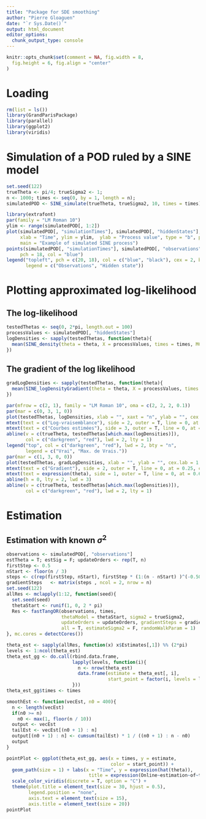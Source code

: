 ```yaml
---
title: "Package for SDE smoothing"
author: "Pierre Gloaguen"
date: "`r Sys.Date()`"
output: html_document
editor_options: 
  chunk_output_type: console
---
```


```r
knitr::opts_chunk$set(comment = NA, fig.width = 8, 
  fig.height = 6, fig.align = "center"
)
```

# Loading

```r
rm(list = ls())
library(GrandParisPackage)
library(parallel)
library(ggplot2)
library(viridis)
```

# Simulation of a POD ruled by a SINE model

```r
set.seed(122)
trueTheta <- pi/4; trueSigma2 <- 1;
n <- 1000; times <- seq(0, by = 1, length = n);
simulatedPOD <- SINE_simulate(trueTheta, trueSigma2, 10, times = times)
```

```r
library(extrafont)
par(family = "LM Roman 10")
ylim <- range(simulatedPOD[, 1:2])
plot(simulatedPOD[, "simulationTimes"], simulatedPOD[, "hiddenStates"], 
     xlab = "Time", ylim = ylim,  ylab = "Process value", type = "b", pch = 20,
     main = "Example of simulated SINE process")
points(simulatedPOD[, "simulationTimes"], simulatedPOD[, "observations"], 
     pch = 18, col = "blue")
legend("topleft", pch = c(20, 18), col = c("blue", "black"), cex = 2, bty = "n",
       legend = c("Observations", "Hidden state"))
```

# Plotting approximated log-likelihood

## The log-likelihood

```r
testedThetas <- seq(0, 2*pi, length.out = 100)
processValues <- simulatedPOD[, "hiddenStates"]
logDensities <- sapply(testedThetas, function(theta){
  mean(SINE_density(theta = theta, X = processValues, times = times, MC.size = 60, log = T))
})
```

## The gradient of the log likelihood

```r
gradLogDensities <- sapply(testedThetas, function(theta){
  mean(SINE_logDensityGradient(theta = theta, X = processValues, times = times, MC.size = 30))
})
```

```r
par(mfrow = c(2, 1), family = "LM Roman 10", oma = c(2, 2, 2, 0.1))
par(mar = c(0, 3, 1, 0))
plot(testedThetas, logDensities, xlab = "", xaxt = "n", ylab = "", cex.lab = 1.5)
mtext(text = c("Log-vraisemblance"), side = 2, outer = T, line = 0, at = 0.75, cex = 1.5)
mtext(text = c("Courbes estimées"), side = 3, outer = T, line = 0, at = 0.5, cex = 2)
abline(v = c(trueTheta, testedThetas[which.max(logDensities)]), 
       col = c("darkgreen", "red"), lwd = 2, lty = 1)
legend("top", col = c("darkgreen", "red"), lwd = 2, bty = "n", 
       legend = c("Vrai", "Max. de Vrais."))
par(mar = c(1, 3, 0, 0))
plot(testedThetas, gradLogDensities, xlab = "", ylab = "", cex.lab = 1.5)
mtext(text = c("Gradient"), side = 2, outer = T, line = 0, at = 0.25, cex = 1.5)
mtext(text = expression(theta), side = 1, outer = T, line = 0, at = 0.6, cex = 2)
abline(h = 0, lty = 2, lwd = 3)
abline(v = c(trueTheta, testedThetas[which.max(logDensities)]), 
       col = c("darkgreen", "red"), lwd = 2, lty = 1)
```

# Estimation
## Estimation with known $\sigma^2$
```r
observations <- simulatedPOD[, "observations"]
estTheta = T; estSig = F; updateOrders <- rep(T, n)
firstStep <- 0.5
nStart <- floor(n / 3)
steps <- c(rep(firstStep, nStart), firstStep * (1:(n - nStart) )^(-0.500001))
gradientSteps   <- matrix(steps , ncol = 2, nrow = n)
set.seed(122)
allRes <- mclapply(1:12, function(seed){
  set.seed(seed)
  thetaStart <- runif(1, 0, 2 * pi)
  Res <- fastTangOR(observations, times,
                    thetaModel = thetaStart, sigma2 = trueSigma2,
                    updateOrders = updateOrders, gradientSteps = gradientSteps, 
                    all = T, estimateSigma2 = F, randomWalkParam = 1)
}, mc.cores = detectCores())

theta_est <- sapply(allRes, function(x) x$Estimates[,1]) %% (2*pi)
levels <- 1:ncol(theta_est)
theta_est_gg <- do.call(rbind.data.frame,
                        lapply(levels, function(i){
                          n <- nrow(theta_est)
                          data.frame(estimate = theta_est[, i],
                                     start_point = factor(i, levels = levels))
                        }))
theta_est_gg$times <- times
```

```r
smoothEst <- function(vecEst, n0 = 400){
  n <- length(vecEst)
  if(n0 >= n)
    n0 <- max(1, floor(n / 10))
  output <- vecEst
  tailEst <- vecEst[(n0 + 1) : n]
  output[(n0 + 1) : n] <- cumsum(tailEst) * 1 / ((n0 + 1) : n - n0)
  output
}
```


```r
pointPlot <- ggplot(theta_est_gg, aes(x = times, y = estimate,
                                      color = start_point)) + 
  geom_path(size = 1) + labs(x = "Time", y = expression(hat(theta)), 
                              title = expression(Online~estimation~of~theta)) +
  scale_color_viridis(discrete = T, option = "C") +
  theme(plot.title = element_text(size = 30, hjust = 0.5), 
        legend.position = "none",
        axis.text = element_text(size = 15),
        axis.title = element_text(size = 20))
pointPlot
```
